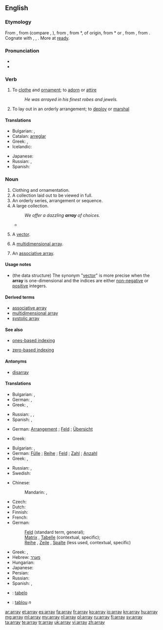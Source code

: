 ==English==

===Etymology===
From {{etyl|enm}} {{term|arrayen|lang=enm}}, from {{etyl|xno}} {{term|arayer|lang=xno}} (compare {{etyl|fro|-}} {{term|arayer|lang=fro}}, {{term|areer||to put in order|lang=fro}}), from {{etyl|ML.}} {{term|arredo|arrēdō|to put in order, arrange, array|lang=la}}, from {{etyl|ML.}} *{{term||rēdum|preparation, order|lang=la}}, of {{etyl|gem}} origin, from {{etyl|frk}} *{{term||reida|preparation, order|lang=frk}} or {{etyl|got}} {{term|𐌲𐌰𐍂𐌰𐌹𐌳𐍃||tr=garaids|ready, prepared|lang=got}}, from {{proto|Germanic|raidaz||raidiz|ready|lang=en}}, from {{proto|Indo-European|reidʰ-|to put in order, ease, make comfortable|lang=en}}. Cognate with {{etyl|goh|-}} {{term|gireiti|gireiti|preparation|lang=goh}}, {{etyl|ofs|-}} {{term|rede|rēde|ready|lang=ofs}}, {{etyl|ang|-}} {{term|geræde|ġerǣde|preparation, equipment|lang=ang}}. More at [[ready]].

===Pronunciation===
* {{audio|en-us-array.ogg|Audio (US)}}
* {{IPA|əˈɹeɪ}}

===Verb===
{{en-verb|arrays|arraying|arrayed|arrayed}}

# To [[clothe]] and [[ornament]]; to [[adorn]] or [[attire]]
#: ''He was arrayed in his finest robes and jewels.''
# To lay out in an orderly arrangement; to [[deploy]] or [[marshal]]

====Translations====
{{trans-top|to clothe/ornament}}
* Bulgarian: {{t+|bg|обличам}},  {{t|bg|украсявам}}
* Catalan: [[arreglar]]
* Greek: {{t|el|στολίζω|tr=stolízo|sc=Grek}}, {{t|el|ντύνω|tr=ntýno|sc=Grek}}
* Icelandic: {{t+|is|klæða}}
{{trans-mid}}
* Japanese: {{t|ja|盛装|tr=せいそうする, seisō suru|alt=盛装する|sc=Jpan}}
* Russian: {{t|ru|одевать|tr=odevátʹ|sc=Cyrl}}, {{t|ru|облачать|tr=oblačátʹ|sc=Cyrl}}
* Spanish: {{t+|es|arreglar}}
{{trans-bottom}}

===Noun===
{{en-noun}}

# Clothing and ornamentation.
# A collection laid out to be viewed in full.
# An orderly series, arrangement or sequence.
# A large collection.
#: ''We offer a dazzling '''array''' of choices.''
#* {{quote-news
|year=2011
|date=October 23
|author=Phil McNulty
|title=Man Utd   1 - 6   Man City
|work=BBC Sport
|url=http://news.bbc.co.uk/sport2/hi/football/15325536.stm
|page=
|passage=Mario Balotelli, in the headlines for accidentally setting his house ablaze with fireworks, put City on their way with goals either side of the interval as United struggled to contain the '''array''' of attacking talent in front of them.}}
# {{programming}} A [[vector]].
# {{programming}} A [[multidimensional array]].
# {{computing}} An [[associative array]].

====Usage notes====
* {{programming}} (the data structure)  The synonym "[[vector]]" is more precise when the '''array''' is one-dimensional and the indices are either [[non-negative]] or [[positive]] integers.

====Derived terms====
* [[associative array]]
* [[multidimensional array]]
* [[systolic array]]

====See also====
* {{computing}} [[ones-based indexing]]
* {{computing}} [[zero-based indexing]]

====Antonyms====
* {{sense|orderly series}} [[disarray]]

====Translations====
{{trans-top|clothing/ornamentation}}
* Bulgarian: {{t|bg|облекло}},  {{t|bg|носия}}
* German: {{t+|de|Tracht|f}}, {{t+|de|Bekleidung|f}}
* Greek: {{t|el|στολή|f|tr=stolí|sc=Grek}}, {{t|el|σύνολο|n|tr=sýnolo|sc=Grek}}
{{trans-mid}}
* Russian: {{t|ru|убор|m|tr=ubór|sc=Cyrl}}, {{t|ru|наряд|m|tr=narjád|sc=Cyrl}}, {{t|ru|одеяние|n|tr=odejánije|sc=Cyrl}}
* Spanish: {{t|es|atavío|m}}, {{t|es|galas|m|p}}
{{trans-bottom}}

{{trans-top|collection laid out}}
* German: [[Arrangement]] {{n}}; [[Feld]] {{n}}; [[Übersicht]] {{f}}
{{trans-mid}}
* Greek: {{t|el|σειρά|f|tr=seirá|sc=Grek}}
{{trans-bottom}}

{{trans-top|large collection}}
* Bulgarian: {{t+|bg|маса}},  {{t+|bg|множество}}
* German: [[Fülle]] {{f}}; [[Reihe]] {{f}}; [[Feld]] {{n}}; [[Zahl]] {{f}}; [[Anzahl]] {{f}}
* Greek: {{t|el|σειρά|f|tr=seirá|sc=Grek}}, {{t|el|διάταξη|f|tr=diátaxi|sc=Grek}}
{{trans-mid}}
* Russian: {{t|ru|масса|f|tr=mássa|sc=Cyrl}}, {{t|ru|множество|n|tr=mnóžestvo|sc=Cyrl}}
* Swedish: {{t+|sv|samling|c}}
{{trans-bottom}}

<!-- should this be the same trans section for all the computing definitions? -->
{{trans-top|computing - arrangement of memory elements}}
* Chinese:
*: Mandarin: {{t|zh|數組|sc=Hani}}, {{t|zh|数组|tr=shùzǔ|sc=Hani}}
* Czech: {{t+|cs|pole|n}}
* Dutch: {{t+|nl|array|m}}
* Finnish: {{t+|fi|taulukko}}
* French: {{t+|fr|tableau|m}}
* German:
*: [[Feld]] {{n}} (standard term, general);
*: [[Matrix]] {{f}}, [[Tabelle]] {{f}} (contextual, specific);
*: [[Reihe]] {{f}}, [[Zeile]] {{f}}, [[Spalte]] {{f}} (less used, contextual, specific)
{{trans-mid}}
* Greek: {{t|el|παράταξη|f|tr=parátaxi|sc=Grek}}, {{t|el|σειρά|f|tr=seirá|sc=Grek}}
* Hebrew: [[מערך]] {{m}}
* Hungarian: {{t+|hu|tömb}}
* Japanese: {{t|ja|配列|tr= はいれつ, hairetsu|sc=Jpan}}
* Persian: {{t|fa|آرایه|tr=ârâye|sc=fa-Arab}}
* Russian: {{t+|ru|массив|m|tr=massív|sc=Cyrl}}
* Spanish: {{t+|es|vector|m}}, {{t-|es|arreglo|m}}
{{trans-bottom}}

{{checktrans-top}}
* {{ttbc|io}}: [[tabelo]]
* {{ttbc|ro}}: [[tablou]] ''n''
{{trans-bottom}}

[[ar:array]]
[[et:array]]
[[es:array]]
[[fa:array]]
[[fr:array]]
[[ko:array]]
[[io:array]]
[[kn:array]]
[[hu:array]]
[[mg:array]]
[[ml:array]]
[[my:array]]
[[nl:array]]
[[pl:array]]
[[ru:array]]
[[fi:array]]
[[sv:array]]
[[ta:array]]
[[te:array]]
[[tr:array]]
[[uk:array]]
[[vi:array]]
[[zh:array]]